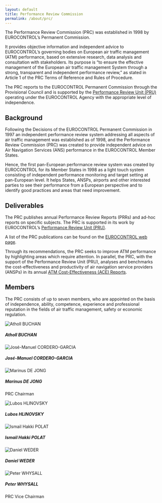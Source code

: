 ```yaml
---
layout: default
title: Performance Review Commission
permalink: /about/prc/
---
```

The Performance Review Commission (PRC) was established in 1998 by EUROCONTROL’s Permanent Commission.

It provides objective information and independent advice to EUROCONTROL’s governing bodies on European air traffic management (ATM) performance, based on extensive research, data analysis and consultation with stakeholders. Its purpose is "to ensure the effective management of the European air traffic management System through a strong, transparent and independent performance review," as stated in Article 1 of the PRC Terms of Reference and Rules of Procedure.

The PRC reports to the EUROCONTROL Permanent Commission through the Provisional Council and is supported by the [Performance Review Unit (PRU)](/about/us/) operating under the EUROCONTROL Agency with the appropriate level of independence.

## Background
Following the Decisions of the EUROCONTROL Permanent Commission in 1997 an independent performance review system addressing all aspects of air traffic management was established as of 1998, and the Performance Review Commission (PRC) was created to provide independent advice on Air Navigation Services (ANS) performance in the EUROCONTROL Member States. 

Hence, the first pan-European performance review system was created by EUROCONTROL for its Member States in 1998 as a light touch system consisting of independent performance monitoring and target setting at pan-European level. It helps States, ANSPs, airports and other interested parties to see their performance from a European perspective and to identify good practices and areas that need improvement.  

## Deliverables

The PRC publishes annual Performance Review Reports (PRRs) and ad-hoc reports on specific subjects. The PRC is supported in its work by EUROCONTROL’s [Performance Review Unit (PRU)](/about/us/).

A list of the PRC publications can be found on the [EUROCONTROL web page][prcdeliverables].

Through its recommendations, the PRC seeks to improve ATM performance by highlighting areas which require attention. In parallel, the PRC, with the support of the Performance Review Unit (PRU), analyses and benchmarks the cost-effectiveness and productivity of air navigation service providers (ANSPs) in its annual [ATM Cost-Effectiveness (ACE) Reports](/economics/ace/).

## Members
The PRC consists of up to seven members, who are appointed on the basis of independence, ability, competence, experience and professional reputation in the fields of air traffic management, safety or economic regulation.

<!-- cards with PRC Members -->
<div class="container">
<div class="row">
<div class="card-deck">
<div class="card">
  <img class="card-img-top" src="/images/prc/prc_AB1.JPG" alt="Atholl BUCHAN">
  <div class="card-body"><h5 class="card-title">Atholl BUCHAN</h5><p class="card-text"></p>
  </div></div>
<div class="card">
  <img class="card-img-top" src="/images/prc/prc_JMC1.JPG" alt="José-Manuel CORDERO-GARCIA">
  <div class="card-body"><h5 class="card-title">José-Manuel CORDERO-GARCIA</h5><p class="card-text"></p>
  </div></div>
<div class="card">
  <img class="card-img-top" src="/images/prc/prc_MDJ1.JPG" alt="Marinus DE JONG">
  <div class="card-body"><h5 class="card-title">Marinus DE JONG</h5><p class="card-text">PRC Chairman</p>
  </div></div>
<div class="card">
  <img class="card-img-top" src="/images/prc/prc_LH1.JPG" alt="Lubos HLINOVSKY">
  <div class="card-body"><h5 class="card-title">Lubos HLINOVSKY</h5><p class="card-text"></p>
  </div></div> 
<div class="card">
  <img class="card-img-top" src="" alt="Ismail Hakki POLAT ">
  <div class="card-body"><h5 class="card-title">Ismail Hakki POLAT</h5><p class="card-text"></p>
  </div>
</div>
</div>
</div>
</div>

<div class="container">
<div class="row">
<div class="card-deck">
<div class="card">
  <img class="card-img-top" src="" alt="Daniel WEDER ">
  <div class="card-body"><h5 class="card-title">Daniel WEDER </h5><p class="card-text"></p>
  </div></div>
<div class="card">
  <img class="card-img-top" src="" alt="Peter WHYSALL ">
  <div class="card-body"><h5 class="card-title">Peter WHYSALL </h5><p class="card-text">PRC Vice Chairman</p>
  </div></div> 
<div class="card">
  <img class="card-img-top" src="" alt="">
  <div class="card-body"><h5 class="card-title"></h5><p class="card-text"></p>
  </div></div>
<div class="card">
  <img class="card-img-top" src="" alt="">
  <div class="card-body"><h5 class="card-title"></h5><p class="card-text"></p>
  </div></div>
</div>
</div>
</div>

[prcdeliverables]: https://www.eurocontrol.int/air-navigation-services-performance-review#deliverables "PRC Deliverables"